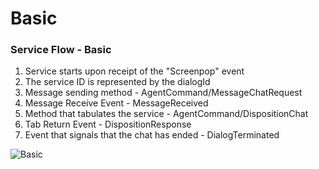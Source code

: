 # Basic

### Service Flow - Basic

1. Service starts upon receipt of the "Screenpop" event
2. The service ID is represented by the dialogId
3. Message sending method - AgentCommand/MessageChatRequest
4. Message Receive Event - MessageReceived
5. Method that tabulates the service - AgentCommand/DispositionChat
6. Tab Return Event - DispositionResponse
7. Event that signals that the chat has ended - DialogTerminated

![Basic](../../../assets/images/chat-basic-flow.png)